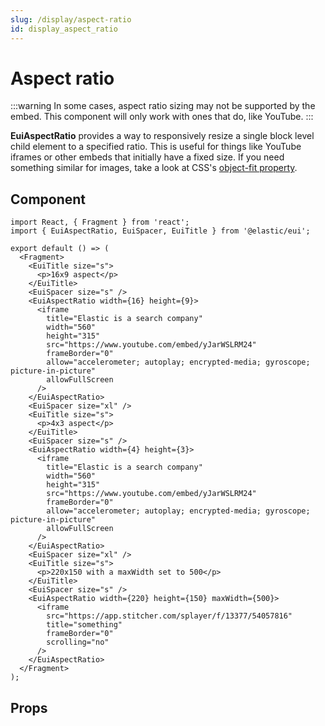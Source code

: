 ```yaml
---
slug: /display/aspect-ratio
id: display_aspect_ratio
---
```


# Aspect ratio

:::warning
In some cases, aspect ratio sizing may not be supported by the embed. This component will only work with ones that do, like YouTube.
:::

**EuiAspectRatio** provides a way to responsively resize a single block level child element to a specified ratio. This is useful for things like YouTube iframes or other embeds that initially have a fixed size. If you need something similar for images, take a look at CSS's [object-fit property](https://www.w3schools.com/css/css3_object-fit.asp).

## Component

```tsx interactive
import React, { Fragment } from 'react';
import { EuiAspectRatio, EuiSpacer, EuiTitle } from '@elastic/eui';

export default () => (
  <Fragment>
    <EuiTitle size="s">
      <p>16x9 aspect</p>
    </EuiTitle>
    <EuiSpacer size="s" />
    <EuiAspectRatio width={16} height={9}>
      <iframe
        title="Elastic is a search company"
        width="560"
        height="315"
        src="https://www.youtube.com/embed/yJarWSLRM24"
        frameBorder="0"
        allow="accelerometer; autoplay; encrypted-media; gyroscope; picture-in-picture"
        allowFullScreen
      />
    </EuiAspectRatio>
    <EuiSpacer size="xl" />
    <EuiTitle size="s">
      <p>4x3 aspect</p>
    </EuiTitle>
    <EuiSpacer size="s" />
    <EuiAspectRatio width={4} height={3}>
      <iframe
        title="Elastic is a search company"
        width="560"
        height="315"
        src="https://www.youtube.com/embed/yJarWSLRM24"
        frameBorder="0"
        allow="accelerometer; autoplay; encrypted-media; gyroscope; picture-in-picture"
        allowFullScreen
      />
    </EuiAspectRatio>
    <EuiSpacer size="xl" />
    <EuiTitle size="s">
      <p>220x150 with a maxWidth set to 500</p>
    </EuiTitle>
    <EuiSpacer size="s" />
    <EuiAspectRatio width={220} height={150} maxWidth={500}>
      <iframe
        src="https://app.stitcher.com/splayer/f/13377/54057816"
        title="something"
        frameBorder="0"
        scrolling="no"
      />
    </EuiAspectRatio>
  </Fragment>
);
```

## Props


<PropTable definition={docgen.EuiAspectRatio} />
